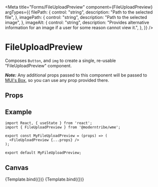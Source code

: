 
<Meta
  title="Forms/FileUploadPreview"
  component={FileUploadPreview}
  argTypes={{
    filePath: {
      control: "string",
      description: "Path to the selected file",
    },
    imagePath: {
      control: "string",
      description: "Path to the selected image",
    },
    imageAlt: {
      control: "string",
      description:
        "Provides alternative information for an image if a user for some reason cannot view it.",
    },
  }}
/>


# FileUploadPreview

Composes `Button`, and `img` to create a single, re-usable "FileUploadPreview" component.

**_Note:_** Any additional props passed to this component will be passed to <a href="https://mui.com/material-ui/api/box/" target="_blank">MUI's Box</a>, so you can use any prop provided there.

## Props

<ArgsTable story="." />

## Example

```
import React, { useState } from 'react';
import { FileUploadPreview } from '@moderntribe/wme';

export const MyFileUploadPreview = (props) => (
  <FileUploadPreview {...props} />
);

export default MyFileUploadPreview;
```

## Canvas

<Canvas>
  <Story
    name="FileUploadPreview"
    args={{
      filePath: "~/Downloads/document.pdf",
    }}
  >
    {Template.bind({})}
  </Story>
  <Story
    name="Image"
    args={{
      imageAlt: "handwritten signature",
      imagePath: fileUploadImage,
    }}
  >
    {Template.bind({})}
  </Story>
</Canvas>
